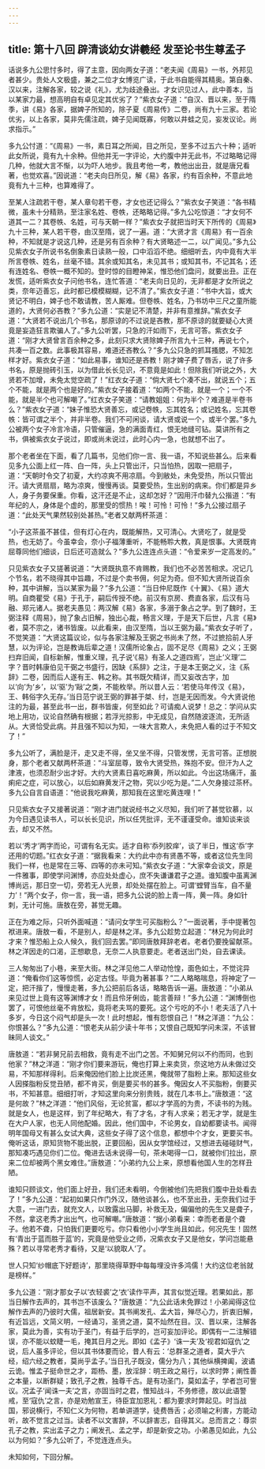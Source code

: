 ```yaml
---
---
---
```

title: 第十八回 辟清谈幼女讲羲经 发至论书生尊孟子
---



话说多九公思忖多时，得了主意，因向两女子道：“老夫闻《周易》一书，外邦见者甚少。贵处人文极盛，兼之二位才女博览广读，于此书自能得其精奥。第自秦、汉以来，注解各家，较之说《礼》，尤为歧途叠出。才女识见过人，此中善本，当以某家力最，想高明自有卓见定其优劣了？”紫衣女子道：“自汉、晋以来，至于隋季，讲《易》各家，据婢子所知的，除子夏《周易传》二卷，尚有九十三家。若论优劣，以上各家，莫非先儒注疏，婢子见闻既寡，何敢以井蛙之见，妄发议论。尚求指示。”

多九公忖道：“《周易》一书，素日耳之所闻，目之所见，至多不过五六十种；适听此女所说，竟有九十余种。但他并无一字评论，大约腹中并无此书，不过略略记得几种，他就大言不惭，以为吓人地步。我且考他一考，教他出出丑，就是唐兄看著，也觉欢喜。”因说道：“老夫向日所见，解《易》各家，约有百余种，不意此地竟有九十三种，也算难得了。

至某人注疏若干卷，某人章句若干卷，才女也还记得么？”紫衣女子笑道：“各书精微，虽未十分精熟，至注家名姓、卷帙，还略略记得。”多九公吃惊道：“才女何不道其一二？其卷帙、名姓，可与天朝一样？”紫衣女子就把当时天下所传的《周易》九十三种，某人若干卷，由汉至隋，说了一遍。道：“大贤才言《周易》有一百余种，不知就是才说这几种，还是另有百余种？有大贤略述一二，以广闻见。”多九公见紫衣女子所说书名倒象素日读熟一般，口中滔滔不绝。细细听去，内中竟有大半所言卷帙、姓名，丝毫不错。其余或知其名，未见其书；或知其书，不记其名；还有连姓名、卷帙一概不知的。登时惊的目瞪神呆，惟恐他们盘问，就要出丑。正在发慌，适听紫衣女子问他书名，连忙答道：“老夫向日见的，无非都是才女所说之类，奈年迈善忘，此时都已模模糊糊，记不清了。”紫衣女子道：“书中大旨，或大贤记不明白，婢子也不敢请教，苦人厮难。但卷帙、姓名，乃书坊中三尺之童所能道的，大贤何必吝教？”多九公道：“实是记不清楚，并非有意推辞。”紫衣女子道：“大贤若不说出几个书名，那原谅的不过说是吝教，那不原谅的就要疑心大贤竟是妄造狂言欺骗人了。”多九公听罢，只急的汗如雨下，无言可答。紫衣女子道：“刚才大贤曾言百余种之多，此刻只求大贤除婢子所言九十三种，再说七个，共凑一百之数。此事极其容易，难道还吝教么？”多九公只急的抓耳搔腮，不知怎样才好。紫衣女子道：“如此易事，谁知还是吝教！刚才婢子费了唇舌，说了许多书名，原是抛砖引玉，以为借此长长见识，不意竟是如此！但除我们听说之外，大贤若不加增，未免太觉空疏了！”红衣女子道：“倘大贤七个凑不出，就说五个；五个不能，就是两个也是好的。”紫衣女子接着道：“如两个不能，就是一个；一个不能，就是半个也可解嘲了。”红衣女子笑道：“请教姐姐：何为半个？难道是半卷书么？”紫衣女子道：“妹子惟恐大贤善忘，或记卷帙，忘其姓名；或记姓名，忘其卷帙：皆可谓之半个，并非半卷。我们不可闲谈，请大贤或说一个，或半个罢。”多九公被两个女子冷言冷语，只管催逼，急的满面青红，恨无地缝可钻。莫讲所有之书，俱被紫衣女子说过，即或尚未说过，此时心内一急，也就想不出了。

那个老者坐在下面，看了几篇书，见他们你一言、我一语，不知说些甚么。后来看见多九公面上红一阵、白一阵，头上只管出汗，只当怕热，因取一把扇子，道：“天朝时令交了初夏，大约凉爽不用凉扇。今到敝处，未免受热，所以只管出汗。请大贤扇扇，略为凉爽，慢慢再谈。莫要受热，生出别的病来。你们都是异乡人，身子务要保重。你看，这汗还是不止，这却怎好？”因用汗巾替九公揩道：“有年纪的人，身体是个虚的，那里受的惯热！唉！可怜！可怜！”多九公接过扇子道：“此处天气果然较别处甚热。”老者又献两杯茶道：

“小子这茶虽不甚佳，但有灯心在内，既能解热，又可清心。大贤吃了，就是受热，也无妨了。今虽幸会，奈小子福薄重听，不能畅聆大教，真是恨事。大贤既肯屈尊同他们细谈，日后还可造就么？”多九公连连点头道：“令爱来岁一定高发的。”

只见紫衣女子又搓著说道：“大贤既执意不肯赐教，我们也不必苦苦相求。况记几个节名，若不晓得其中旨趣，不过是个卖书佣，何足为奇。但不知大贤所说百余种，其中讲解，当以某家为最？”多九公道：“当日仲尼既作《十翼》、《易》道大明。自商瞿受《易》于孔于，嗣后传授不绝。前汉有京房、费直各家，后汉有马融、郑元诸人。据老夫愚见：两汉解《易》各家，多溺于象占之学。到了魏时，王弼注释《周易》，抛了象占旧解，独出心裁，畅言义理，于是天下后世，凡言《易》者，莫不宗之，诸书皆废。以此看来，由汉至隋，当以王弼为最。”紫衣女子听了，不觉笑道：“大贤这篇议论，似与各家注解及王弼之书尚未了然，不过摭拾前人牙慧，以为评论，岂是教诲后辈之道！汉儒所论象占，固不足尽《周易》之义；王弼扫弃旧闻，自标新解，惟重义理，孔子说‘《易》有圣人之道四焉’，岂止‘义理’二字？晋时韩康伯见干弼之书盛行，因缺《系辞》之注，于是本王弼之义，注《系辞》二卷，因而后人遂有王、韩之称。其书既欠精详，而又妄改古字，加以‘向’为‘乡’，以‘驱’为‘敺’之类，不能枚举。所以昔人云：‘若使马年传汉《易》，王、韩俗字久无存。’当日范宁说王弼的罪甚于桀、纣，岂是无因而发。今大贤说他注的为最，甚至此书一出，群书皆废，何至如此？可请痴人说梦！总之：学问从实地上用功，议论自然确有根据；若浮光掠影，中无成见，自然随波逐流，无所适从。大贤恰受此病。并且强不知以为知，一味大言欺人，未免把人看的过于不知文了！”

多九公听了，满脸是汗，走又走不得，坐又坐不得，只管发愣，无言可答。正想脱身，那个老者又献两杯茶道：“斗室屈尊，致令大贤受热，殊抱不安。但汗为人之津液，也须忍耐少出才好。大约大贤素日喜吃麻黄，所以如此。今出这场痛汗，虽痢疟之症，可以放心，以后如麻黄发汗之物，究以少吃为是。”二人欠身接过茶杯。多九公自言自语道：“他说我吃麻黄，那知我在这里吃黄连哩！”

只见紫衣女子又接著说道：“刚才进门就说经书之义尽知，我们听了甚觉钦慕，以为今日遇见读书人，可以长长见识，所以任凭批评，无不谨谨受命。谁知谈来谈去，却又不然。

若以‘秀才’两字而论，可谓有名无实。适才自称‘忝列胶痒’，谈了半日，惟这‘忝’字还用的切题。”红衣女子道：“据我看来：大约此中亦有贤愚不等，或者这位先生同我们一样，也是常在三等、四等的亦未可知。”紫衣女子道：“大家幸会谈文，原是一件雅事，即使学问渊博，亦应处处虚心，庶不失谦谦君子之道。谁知腹中虽离渊博尚远，那日空一切，旁若无人光景，却处处摆在脸上。可谓‘螳臂当车，自不量力’！”两个女子，你一言，我一语，把多九公说的脸上青一阵，黄一阵。身如针刺，无计可施。唐敖在旁，甚觉无趣。

正在为难之际，只听外面喊道：“请问女学生可买脂粉么？”一面说著，手中提著包袱进来。唐敖一看，不是别人，却是林之洋。多九公趁势立起道：“林兄为何此时才来？惟恐船上众人候久，我们回去罢。”即同唐敖拜辞老者。老者仍要挽留献茶。林之洋因走的口渴，正想歇息，无奈二人执意要走。老者送出门处，自去课读。

三人匆匆出了小巷，来至大街。林之洋见他二人举动怆惶，面色如土，不觉诧异道：“俺看你们这等惊慌，必定古怪。毕竟为著甚事？”二人略略喘息，将神定了一定，把汗揩了，慢慢走著，多九公把前后各话，略略告诉一遍。唐敖道：“小弟从来见过世上竟有这等渊博才女！而且伶牙俐齿，能言善辩！”多九公道：“渊博倒也罢了，可恨他丝毫不肯放松，竟将老夫骂的要死。这个亏吃的不小！老夫活了八十多岁，今日这个闷气却是头一次！此时想起，惟有怨恨自己！”林之洋道：“九公：你恨甚么？”多九公道：“恨老夫从前少读十年书；又恨自己既知学问未深，不该冒昧同人谈文。”

唐敖道：“若非舅兄前去相救，竟有走不出门之苦。不知舅兄何以不约而同，也到他家？”林之洋道：“刚才你们要来游玩，俺也打算上来卖货，奈这地方从未做过交易，不知那样得利。后来俺因他们脸上比炭还黑，俺就带了脂粉上来。那知这些女人因搽脂粉反觉丑陋，都不肯买，倒是要买书的甚多。俺因女人不买脂粉，倒要买书，不知甚意。细细打听，才知这里向来分别贵贱，就在几本书上。”唐敖道：“这是何故？”林之洋道：“他们风俗，无论贫富，都以才学高的为贵，不读书的为贱。就是女人，也是这样，到了年纪略大，有了才名，才有人求亲；若无才学，就是生在大户人家，也无人同他配婚。因此，他们国中，不论男女，自幼都要读书。闻得明年国母又有甚么女试大典，这些女子得了这个信息，都想中个才女，更要买书。俺听这话，原知货物不能出脱，正要回船，因从女学馆经过，又想进去碰碰财气，那知凑巧遇见你们二位。俺进去话未说得一句，茶未喝得一口，就被你们拉出，原来二位却被两个黑女难住。”唐敖道：“小弟约九公上来，原想看他国人生的怎样丑陋。

谁知只顾谈文，他们面上好丑，我们还未看明，今倒被他们先把我们腹中丑处看去了！”多九公道：“起初如果只作门外汉，随他谈甚么，也不至出丑，无奈我们过于大意，一进门去，就充文人，以致露出马脚，补救无及，偏偏他的先生又是聋子，不然，拿这老秀才出出气，也可解嘲。”唐敖道：“据小弟看来：幸而老者是个聋子。他若不聋，只怕我们更要吃亏。你只看他小小学生尚且如此，何况先生！固然有‘青出于蓝而胜于蓝’的，究竟是他受业之师，况紫衣女子又是他女，学问岂能悬殊？若以寻常老秀才看待，又是‘以貌取人’了。

世人只知‘纱帽底下好题诗’，那里晓得草野中每每埋没许多鸿儒！大约这位老翁就是榜样。”

多九公道：“刚才那女子以‘衣轻裘’之‘衣’读作平声，其言似觉近理。若果如此，那当日解作去声的，其书岂不该废么？”唐敖道：“九公此话未免罪过！小弟闻得这位解作去声的乃彼时大儒，祖居新安。其书阐发孔、孟大旨，殚尽心力，折衷旧解，有近旨远，文简义明，一经诵习，圣贤之道，莫不灿然在目。汉、晋以来，注解各家，莫此为善，实有功于圣门，有益于后学的，岂可妄加评论。即偶有一二注解错误，亦不能以蚊睫一毛，掩其日月之光。即如《孟子》‘诛一夫’及‘视君如寇仇’之说，后人虽多评论，但以其书体要而论，昔人有云：‘总群圣之道者，莫大乎六经，绍六经之教者，莫尚乎孟子。’当日孔子既没，儒分为八；其他纵横捭阖，波谲云诡。惟孟子挺命世之才，距杨、墨，放淫辞：明王政之易行，以求时弊；阐性善之本量，以断群疑；致孔子之教，独尊千古。是有功圣门，莫如孟子，学者岂可訾议。况孟子‘闻诛一夫’之言，亦固当时之君，惟知战斗，不务修德，故以此语警戒，至‘寇仇’之言，亦是劝勉宣王，待臣宜加恩礼：都为要求时弊起见。时当战国，邪说横行，不知仁义为何物，若单讲道学，徒费唇舌；必须喻之利害，方能动听，故不觉言之过当。读者不以文害辞，不以辞害志，自得其义。总而言之：尊崇孔子之教，实出孟子之力；阐发孔、孟之学，却是新安之功。小弟愚见如此，九公以为何如？”多九公听了，不觉连连点头。

未知如何，下回分解。